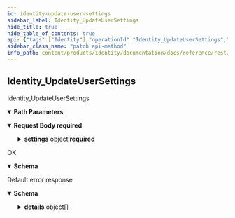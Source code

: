 ```yaml
---
id: identity-update-user-settings
sidebar_label: Identity_UpdateUserSettings
hide_title: true
hide_table_of_contents: true
api: {"tags":["Identity"],"operationId":"Identity_UpdateUserSettings","parameters":[{"name":"user","in":"path","description":"The user id.","required":true,"schema":{"type":"string"}}],"requestBody":{"content":{"application/json":{"schema":{"required":["settings"],"type":"object","properties":{"settings":{"type":"object","properties":{"name":{"type":"string","description":"The resource name of the user."},"profileVisibility":{"enum":["VISIBILITY_UNSPECIFIED","PUBLIC","PRIVATE"],"type":"string","description":"A private user will only have the username, discriminator, profile image and banner image public.","format":"enum"},"showExplicitContent":{"type":"boolean","description":"Whether the user choose to see explicit content during navigation."},"enableDeveloperMode":{"type":"boolean","description":"Whether the user has enabled the developer mode."}}},"updateMask":{"type":"string","description":"The field mask to determine which fields are to be updated. If empty, the server will assume all fields are to be updated.","format":"field-mask"}}}}},"required":true},"responses":{"200":{"description":"OK","content":{"application/json":{"schema":{"type":"object","properties":{"name":{"type":"string","description":"The resource name of the user."},"profileVisibility":{"enum":["VISIBILITY_UNSPECIFIED","PUBLIC","PRIVATE"],"type":"string","description":"A private user will only have the username, discriminator, profile image and banner image public.","format":"enum"},"showExplicitContent":{"type":"boolean","description":"Whether the user choose to see explicit content during navigation."},"enableDeveloperMode":{"type":"boolean","description":"Whether the user has enabled the developer mode."}}}}}},"default":{"description":"Default error response","content":{"application/json":{"schema":{"type":"object","properties":{"code":{"type":"integer","description":"The status code, which should be an enum value of [google.rpc.Code][google.rpc.Code].","format":"int32"},"message":{"type":"string","description":"A developer-facing error message, which should be in English. Any user-facing error message should be localized and sent in the [google.rpc.Status.details][google.rpc.Status.details] field, or localized by the client."},"details":{"type":"array","items":{"type":"object","properties":{"@type":{"type":"string","description":"The type of the serialized message."}},"additionalProperties":true,"description":"Contains an arbitrary serialized message along with a @type that describes the type of the serialized message."},"description":"A list of messages that carry the error details.  There is a common set of message types for APIs to use."}},"description":"The `Status` type defines a logical error model that is suitable for different programming environments, including REST APIs and RPC APIs. It is used by [gRPC](https://github.com/grpc). Each `Status` message contains three pieces of data: error code, error message, and error details. You can find out more about this error model and how to work with it in the [API Design Guide](https://cloud.google.com/apis/design/errors)."}}}}},"description":"Identity_UpdateUserSettings","method":"patch","path":"/v1alpha1/users/{user}:settings","servers":[{"url":"https://identity.animeapis.com"}],"jsonRequestBodyExample":{"settings":{"name":"string","profileVisibility":"VISIBILITY_UNSPECIFIED","showExplicitContent":true,"enableDeveloperMode":true},"updateMask":"string"},"info":{"title":"animeshon.identity","version":"v1alpha1"}}
sidebar_class_name: "patch api-method"
info_path: content/products/identity/documentation/docs/reference/rest/v1alpha1/animeshon-identity
---
```



## Identity_UpdateUserSettings



Identity_UpdateUserSettings

<details style={{"marginBottom":"1rem"}} data-collapsed={false} open={true}><summary style={{}}><strong>Path Parameters</strong></summary><div><ul><ParamsItem className={"paramsItem"} param={{"name":"user","in":"path","description":"The user id.","required":true,"schema":{"type":"string"}}}></ParamsItem></ul></div></details><details style={{}} data-collapsed={false} open={true}><summary style={{"textAlign":"left"}}><strong>Request Body</strong><strong style={{"fontSize":"var(--ifm-code-font-size)","color":"var(--openapi-required)"}}> required</strong></summary><div style={{"textAlign":"left","marginLeft":"1rem"}}></div><ul style={{"marginLeft":"1rem"}}><SchemaItem collapsible={true} className={"schemaItem"}><details style={{}}><summary style={{}}><strong>settings</strong><span style={{"opacity":"0.6"}}> object</span><strong style={{"fontSize":"var(--ifm-code-font-size)","color":"var(--openapi-required)"}}> required</strong></summary><div style={{"marginLeft":"1rem"}}><ul><SchemaItem collapsible={false} name={"name"} required={false} schemaDescription={"The resource name of the user."} schemaName={"string"} qualifierMessage={undefined}></SchemaItem><SchemaItem collapsible={false} name={"profileVisibility"} required={false} schemaDescription={"A private user will only have the username, discriminator, profile image and banner image public."} schemaName={"enum"} qualifierMessage={"**Possible values:** [`VISIBILITY_UNSPECIFIED`, `PUBLIC`, `PRIVATE`]"}></SchemaItem><SchemaItem collapsible={false} name={"showExplicitContent"} required={false} schemaDescription={"Whether the user choose to see explicit content during navigation."} schemaName={"boolean"} qualifierMessage={undefined}></SchemaItem><SchemaItem collapsible={false} name={"enableDeveloperMode"} required={false} schemaDescription={"Whether the user has enabled the developer mode."} schemaName={"boolean"} qualifierMessage={undefined}></SchemaItem></ul></div></details></SchemaItem><SchemaItem collapsible={false} name={"updateMask"} required={false} schemaDescription={"The field mask to determine which fields are to be updated. If empty, the server will assume all fields are to be updated."} schemaName={"field-mask"} qualifierMessage={undefined}></SchemaItem></ul></details><div><ApiTabs><TabItem label={"200"} value={"200"}><div>

OK

</div><div><details style={{}} data-collapsed={false} open={true}><summary style={{"textAlign":"left"}}><strong>Schema</strong></summary><div style={{"textAlign":"left","marginLeft":"1rem"}}></div><ul style={{"marginLeft":"1rem"}}><SchemaItem collapsible={false} name={"name"} required={false} schemaDescription={"The resource name of the user."} schemaName={"string"} qualifierMessage={undefined}></SchemaItem><SchemaItem collapsible={false} name={"profileVisibility"} required={false} schemaDescription={"A private user will only have the username, discriminator, profile image and banner image public."} schemaName={"enum"} qualifierMessage={"**Possible values:** [`VISIBILITY_UNSPECIFIED`, `PUBLIC`, `PRIVATE`]"}></SchemaItem><SchemaItem collapsible={false} name={"showExplicitContent"} required={false} schemaDescription={"Whether the user choose to see explicit content during navigation."} schemaName={"boolean"} qualifierMessage={undefined}></SchemaItem><SchemaItem collapsible={false} name={"enableDeveloperMode"} required={false} schemaDescription={"Whether the user has enabled the developer mode."} schemaName={"boolean"} qualifierMessage={undefined}></SchemaItem></ul></details></div></TabItem><TabItem label={"default"} value={"default"}><div>

Default error response

</div><div><details style={{}} data-collapsed={false} open={true}><summary style={{"textAlign":"left"}}><strong>Schema</strong></summary><div style={{"textAlign":"left","marginLeft":"1rem"}}></div><ul style={{"marginLeft":"1rem"}}><SchemaItem collapsible={false} name={"code"} required={false} schemaDescription={"The status code, which should be an enum value of [google.rpc.Code][google.rpc.Code]."} schemaName={"int32"} qualifierMessage={undefined}></SchemaItem><SchemaItem collapsible={false} name={"message"} required={false} schemaDescription={"A developer-facing error message, which should be in English. Any user-facing error message should be localized and sent in the [google.rpc.Status.details][google.rpc.Status.details] field, or localized by the client."} schemaName={"string"} qualifierMessage={undefined}></SchemaItem><SchemaItem collapsible={true} className={"schemaItem"}><details style={{}}><summary style={{}}><strong>details</strong><span style={{"opacity":"0.6"}}> object[]</span></summary><div style={{"marginLeft":"1rem"}}><div style={{"marginTop":".5rem","marginBottom":".5rem"}}>

A list of messages that carry the error details.  There is a common set of message types for APIs to use.

</div><ul><SchemaItem collapsible={false} name={"@type"} required={false} schemaDescription={"The type of the serialized message."} schemaName={"string"} qualifierMessage={undefined}></SchemaItem></ul></div></details></SchemaItem></ul></details></div></TabItem></ApiTabs></div>
      